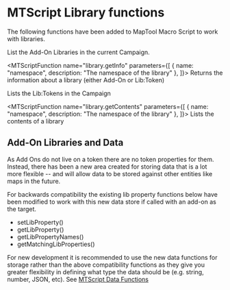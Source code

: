 # MTScript Library functions

The following functions have been added to MapTool Macro Script to work with libraries.

<MTScriptFunction name="library.listAddOnLibraries">
  List the Add-On Libraries in the current Campaign.
</MTScriptFunction>

<MTScriptFunction name="library.getInfo"
                  parameters={[
                    {
 name: "namespace",
 description: "The namespace of the library"
 },
 ]}>
  Returns the information about a library (either Add-On or Lib:Token)
</MTScriptFunction>

<MTScriptFunction name="library.listTokenLibraries">
  Lists the Lib:Tokens in the Campaign
</MTScriptFunction>

<MTScriptFunction name="library.getContents"
                  parameters={[
                    {
 name: "namespace",
 description: "The namespace of the library"
 },
 ]}>
  Lists the contents of a library
</MTScriptFunction>

## Add-On Libraries and Data
As Add Ons do not live on a token there are no token properties for them. Instead, there has been a new area created for storing data that is a lot more flexible -- and will allow data to be stored against other entities like maps in the future.

For backwards compatibility the existing lib property functions below have been modified to work with this new data store if called with an add-on as the target.
* setLibProperty()
* getLibProperty()
* getLibPropertyNames()
* getMatchingLibProperties()

For new development it is recommended to use the new data functions for storage rather than the above compatibility functions as they give you greater flexibility in defining what type the data should be (e.g. string, number, JSON, etc). See [MTScript Data Functions](../data/)